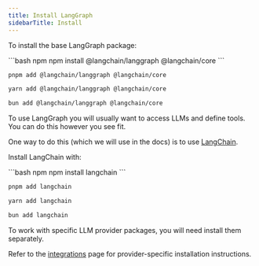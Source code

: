 ```yaml
---
title: Install LangGraph
sidebarTitle: Install
---
```



<AlphaCallout />

To install the base LangGraph package:



<CodeGroup>
```bash npm
npm install @langchain/langgraph @langchain/core
```

```bash pnpm
pnpm add @langchain/langgraph @langchain/core
```

```bash yarn
yarn add @langchain/langgraph @langchain/core
```

```bash bun
bun add @langchain/langgraph @langchain/core
```
</CodeGroup>


To use LangGraph you will usually want to access LLMs and define tools.
You can do this however you see fit.

One way to do this (which we will use in the docs) is to use [LangChain](/oss/javascript/langchain/overview).

Install LangChain with:



<CodeGroup>
```bash npm
npm install langchain
```

```bash pnpm
pnpm add langchain
```

```bash yarn
yarn add langchain
```

```bash bun
bun add langchain
```
</CodeGroup>


To work with specific LLM provider packages, you will need install them separately.

Refer to the [integrations](/oss/javascript/integrations/providers) page for provider-specific installation instructions.
